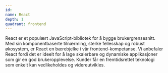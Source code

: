 ```yaml
---
id:
name: React
depth: 1
quadrant: frontend
---
```


React er et populært JavaScript-bibliotek for å bygge brukergrensesnitt.
Med sin komponentbaserte tilnærming, sterke fellesskap og robust
økosystem, er React en bærebjelke i vår frontend-kompetanse.
Vi anbefaler React fordi det er ideelt for å lage skalerbare og
dynamiske applikasjoner som gir en god brukeropplevelse.
Kunder får en fremtidsrettet teknologi som enkelt kan vedlikeholdes
og videreutvikles.
